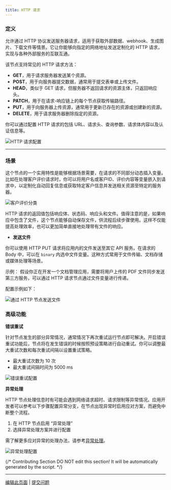 ```yaml
---
title: HTTP 请求
---
```


### 定义

允许通过 HTTP 协议发送服务器请求，适用于获取外部数据、webhook、生成图片、下载文件等情景。它让你能够向指定的网络地址发送定制化的 HTTP 请求，实现与各种外部服务的互联互通。

该节点支持常见的 HTTP 请求方法：

* **GET**，用于请求服务器发送某个资源。
* **POST**，用于向服务器提交数据，通常用于提交表单或上传文件。
* **HEAD**，类似于 GET 请求，但服务器不返回请求的资源主体，只返回响应头。
* **PATCH**，用于在请求-响应链上的每个节点获取传输路径。
* **PUT**，用于向服务器上传资源，通常用于更新已存在的资源或创建新的资源。
* **DELETE**，用于请求服务器删除指定的资源。

你可以通过配置 HTTP 请求的包括 URL、请求头、查询参数、请求体内容以及认证信息等。

![HTTP 请求配置](https://assets-docs.dify.ai/dify-enterprise-mintlify/zh_CN/guides/workflow/node/bf2a990493bf60a0278fea7147900fc6.png)


***

### 场景

这个节点的一个实用特性是能够根据场景需要，在请求的不同部分动态插入变量。比如在处理客户评价请求时，你可以将用户名或客户ID、评价内容等变量嵌入到请求中，以定制化自动回复信息或获取特定客户信息并发送相关资源至特定的服务器。

![客户评价分类](https://assets-docs.dify.ai/dify-enterprise-mintlify/zh_CN/guides/workflow/node/39c7ad0816891caefed1e9446be541bf.png)

HTTP 请求的返回值包括响应体、状态码、响应头和文件。值得注意的是，如果响应中包含了文件，这个节点能够自动保存文件，供流程后续步骤使用。这样不仅能提高处理效率，也可以更加简单直接地处理带有文件的响应。

* **发送文件**

你可以使用 HTTP PUT 请求将应用内的文件发送至其它 API 服务。在请求的 Body 中，可以在 `binary` 内选中文件变量。这种方式常用于文件传输、文档存储或媒体处理等场景。

示例： 假设你正在开发一个文档管理应用，需要将用户上传的 PDF 文件同步发送第三方服务，可以通过 HTTP 请求节点通过文件变量进行传递。

配置示例如下：

![通过 HTTP 节点发送文件](https://assets-docs.dify.ai/dify-enterprise-mintlify/zh_CN/guides/workflow/node/7519496a273655476305f26b2fa2321d.png)

### 高级功能

**错误重试**

针对节点发生的部分异常情况，通常情况下再次重试运行节点即可解决。开启错误重试功能后，节点将在发生错误的时候按照预设策略进行自动重试。你可以调整最大重试次数和每次重试间隔以设置重试策略。

- 最大重试次数为 10 次
- 最大重试间隔时间为 5000 ms

![错误重试配置](https://assets-docs.dify.ai/2024/12/2e7c6080c0875e31a074c2a9a4543797.png)

**异常处理**

HTTP 节点处理信息时有可能会遇到网络请求超时、请求限制等异常情况。应用开发者可以参考以下步骤配置异常分支，在节点出现异常时启用应对方案，而避免中断整个流程。

1. 在 HTTP 节点启用 “异常处理”
2. 选择异常处理方案并进行配置

需了解更多应对异常的处理办法，请参考[异常处理](/zh-hans/guides/workflow/error-handling/readme)。

![异常处理配置](https://assets-docs.dify.ai/2024/12/91daa86d9770390ab2a41d6d0b6ed1e7.png)

{/*
Contributing Section
DO NOT edit this section!
It will be automatically generated by the script.
*/}

---

[编辑此页面](https://github.com/langgenius/dify-docs/edit/main/zh-hans/documentation/pages/nodes/http-request.mdx) | [提交问题](https://github.com/langgenius/dify-docs/issues/new?template=docs.yml)

